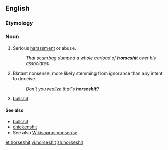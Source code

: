 ==English==

===Etymology===
{{compound|horse|shit}}

===Noun===
{{en-noun|-}}

# {{context|vulgar|slang|lang=en}} Serious [[harassment]] or abuse.
#:''That scumbag dumped a whole carload of '''horseshit''' over his associates.''
# {{context|vulgar|slang|lang=en}} Blatant nonsense, more likely stemming from ignorance than any intent to deceive.
#: ''Don't you realize that's '''horseshit'''?''
# {{context|vulgar|slang|lang=en}} [[bullshit]]

====See also====
*[[bullshit]]
*[[chickenshit]]
* See also [[Wikisaurus:nonsense]]

[[et:horseshit]]
[[vi:horseshit]]
[[zh:horseshit]]